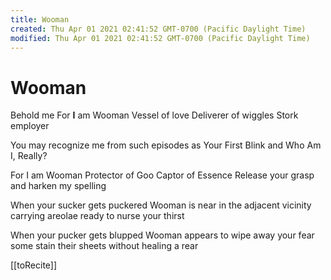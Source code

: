 ```yaml
---
title: Wooman
created: Thu Apr 01 2021 02:41:52 GMT-0700 (Pacific Daylight Time)
modified: Thu Apr 01 2021 02:41:52 GMT-0700 (Pacific Daylight Time)
---
```

# Wooman

Behold me
For **I** am Wooman
Vessel of love
Deliverer of wiggles
Stork employer

You may recognize me
from such episodes as
Your First Blink
and
Who Am I, Really?

For I am Wooman
Protector of Goo
Captor of Essence
Release your grasp
and harken my spelling

When your sucker gets puckered
Wooman is near
in the adjacent vicinity
carrying areolae
ready to nurse your thirst

When your pucker gets blupped
Wooman appears
to wipe away your fear
some stain their sheets
without healing a rear

[[toRecite]]